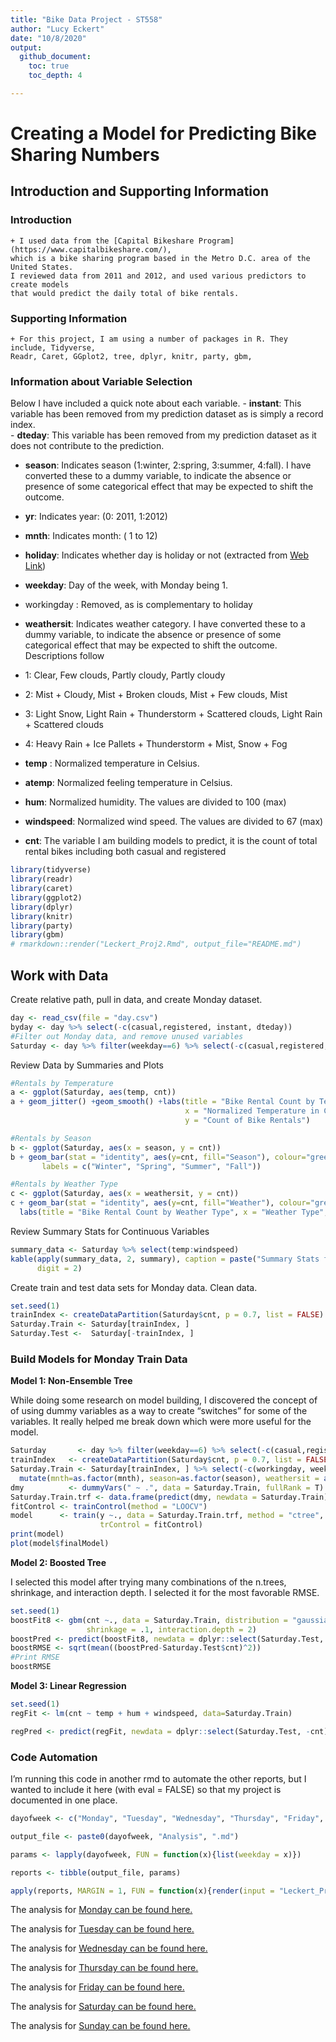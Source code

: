 ---
title: "Bike Data Project - ST558"
author: "Lucy Eckert"
date: "10/8/2020"
output:
  github_document:
    toc: true
    toc_depth: 4

---
# Creating a Model for Predicting Bike Sharing Numbers   

## Introduction and Supporting Information  

### Introduction
    + I used data from the [Capital Bikeshare Program](https://www.capitalbikeshare.com/), 
    which is a bike sharing program based in the Metro D.C. area of the United States. 
    I reviewed data from 2011 and 2012, and used various predictors to create models 
    that would predict the daily total of bike rentals.  
    
    
### Supporting Information  
    + For this project, I am using a number of packages in R. They include, Tidyverse, 
    Readr, Caret, GGplot2, tree, dplyr, knitr, party, gbm,    
    
### Information about Variable Selection  

Below I have included a quick note about each variable. 
- **instant**: This variable has been removed from my prediction dataset as is simply a record index.  
- **dteday**: This variable has been removed from my prediction dataset as it does not contribute to the prediction.  

- **season**: Indicates season (1:winter, 2:spring, 3:summer, 4:fall). I have converted these to a dummy variable, to indicate the absence or presence of some categorical effect that may be expected to shift the outcome.  

- **yr**: Indicates year: (0: 2011, 1:2012)  

- **mnth**: Indicates month: ( 1 to 12)  

- **holiday**: Indicates whether day is holiday or not (extracted from [Web Link](https://dchr.dc.gov/page/holiday-schedules))  

- **weekday**: Day of the week, with Monday being 1.  

- workingday : Removed, as is complementary to holiday  

+ **weathersit**:  Indicates weather category. I have converted these to a dummy variable, to indicate the absence or presence of some categorical effect that may be expected to shift the outcome. Descriptions follow
- 1: Clear, Few clouds, Partly cloudy, Partly cloudy
- 2: Mist + Cloudy, Mist + Broken clouds, Mist + Few clouds, Mist
- 3: Light Snow, Light Rain + Thunderstorm + Scattered clouds, Light Rain + Scattered clouds
- 4: Heavy Rain + Ice Pallets + Thunderstorm + Mist, Snow + Fog  

- **temp** : Normalized temperature in Celsius.   

- **atemp**: Normalized feeling temperature in Celsius.   

- **hum**: Normalized humidity. The values are divided to 100 (max)  

- **windspeed**: Normalized wind speed. The values are divided to 67 (max)  

- **cnt**: The variable I am building models to predict, it is the count of total rental bikes including both casual and registered

```{r setup, echo = FALSE, warning = FALSE, message = FALSE}

library(tidyverse)
library(readr)
library(caret)
library(ggplot2)
library(dplyr)
library(knitr)
library(party)
library(gbm)
# rmarkdown::render("Leckert_Proj2.Rmd", output_file="README.md")
```

## Work with Data  

Create relative path, pull in data, and create Monday dataset.
```{r, , warning = FALSE}
day <- read_csv(file = "day.csv")
byday <- day %>% select(-c(casual,registered, instant, dteday))
#Filter out Monday data, and remove unused variables
Saturday <- day %>% filter(weekday==6) %>% select(-c(casual,registered, instant, dteday))
```

Review Data by Summaries and Plots
```{r, , warning = FALSE}
#Rentals by Temperature
a <- ggplot(Saturday, aes(temp, cnt))
a + geom_jitter() +geom_smooth() +labs(title = "Bike Rental Count by Temperature", 
                                       x = "Normalized Temperature in Celcius", 
                                       y = "Count of Bike Rentals")
```

```{r, , warning = FALSE}
#Rentals by Season
b <- ggplot(Saturday, aes(x = season, y = cnt))
b + geom_bar(stat = "identity", aes(y=cnt, fill="Season"), colour="green") + labs(title = "Bike Rental Count by Season", x = "Season", y = "Count of Bike Rentals") + scale_fill_discrete(name = "Seasons:", 
       labels = c("Winter", "Spring", "Summer", "Fall")) 
```

```{r, warning = FALSE}
#Rentals by Weather Type
c <- ggplot(Saturday, aes(x = weathersit, y = cnt))
c + geom_bar(stat = "identity", aes(y=cnt, fill="Weather"), colour="green") + 
  labs(title = "Bike Rental Count by Weather Type", x = "Weather Type", y = "Count of Bike Rentals") +   scale_fill_discrete(name = "Weather:") 
```

Review Summary Stats for Continuous Variables
```{r}
summary_data <- Saturday %>% select(temp:windspeed)
kable(apply(summary_data, 2, summary), caption = paste("Summary Stats for Continuous Variables"), 
      digit = 2)
```


Create train and test data sets for Monday data. Clean data.
```{r, , warning = FALSE, error=TRUE}
set.seed(1)
trainIndex <- createDataPartition(Saturday$cnt, p = 0.7, list = FALSE)
Saturday.Train <- Saturday[trainIndex, ] 
Saturday.Test <-  Saturday[-trainIndex, ]
```
  
### Build Models for Monday Train Data  

**Model 1: Non-Ensemble Tree** 

While doing some research on model building, I discovered the concept of of using dummy 
variables as a way to create "switches" for some of the variables. It really helped me
break down which were more useful for the model.
```{r, warning = FALSE, error=TRUE}
Saturday       <- day %>% filter(weekday==6) %>% select(-c(casual,registered, instant, dteday))
trainIndex   <- createDataPartition(Saturday$cnt, p = 0.7, list = FALSE)
Saturday.Train <- Saturday[trainIndex, ] %>% select(-c(workingday, weekday)) %>% 
  mutate(mnth=as.factor(mnth), season=as.factor(season), weathersit = as.factor(weathersit))
dmy          <- dummyVars(" ~ .", data = Saturday.Train, fullRank = T)
Saturday.Train.trf <- data.frame(predict(dmy, newdata = Saturday.Train)) %>% mutate(y = scale(cnt)) %>% select(-cnt)
fitControl <- trainControl(method = "LOOCV")
model      <- train(y ~., data = Saturday.Train.trf, method = "ctree",
                    trControl = fitControl)
print(model)
plot(model$finalModel)
```

**Model 2: Boosted Tree**

I selected this model after trying many combinations of the n.trees, shrinkage, 
and interaction depth. I selected it for the most favorable RMSE.
```{r, warning = FALSE, error=TRUE}
set.seed(1)
boostFit8 <- gbm(cnt ~., data = Saturday.Train, distribution = "gaussian", n.trees = 100,
                 shrinkage = .1, interaction.depth = 2)
boostPred <- predict(boostFit8, newdata = dplyr::select(Saturday.Test, -cnt), n.trees = 100)
boostRMSE <- sqrt(mean((boostPred-Saturday.Test$cnt)^2))
#Print RMSE
boostRMSE
```

**Model 3: Linear Regression**
```{r regmodel, echo=TRUE, warning=FALSE, error=TRUE}
set.seed(1)
regFit <- lm(cnt ~ temp + hum + windspeed, data=Saturday.Train)

regPred <- predict(regFit, newdata = dplyr::select(Saturday.Test, -cnt))
```


### Code Automation  

I'm running this code in another rmd to automate the other reports, but I wanted to include
it here (with eval = FALSE) so that my project is documented in one place.  

```{r, eval = FALSE}
dayofweek <- c("Monday", "Tuesday", "Wednesday", "Thursday", "Friday", "Saturday", "Sunday")

output_file <- paste0(dayofweek, "Analysis", ".md")

params <- lapply(dayofweek, FUN = function(x){list(weekday = x)})

reports <- tibble(output_file, params)

apply(reports, MARGIN = 1, FUN = function(x){render(input = "Leckert_Proj2.Rmd", output_file = x[[1]], params = x[[2]])})
```

The analysis for [Monday can be found here.](https://github.com/laeckert/Project_2/blob/main/MondayAnalysis_files/figure-gfm/Monday.pdf)

The analysis for [Tuesday can be found here.](https://github.com/laeckert/Project_2/blob/main/TuesdayAnalysis_files/figure-gfm/Tuesday.pdf)

The analysis for [Wednesday can be found here.](https://github.com/laeckert/Project_2/blob/main/WednesdayAnalysis_files/figure-gfm/Wednesday.pdf)

The analysis for [Thursday can be found here.](https://github.com/laeckert/Project_2/blob/main/ThursdayAnalysis_files/figure-gfm/Thursday.pdf)

The analysis for [Friday can be found here.](https://github.com/laeckert/Project_2/blob/main/FridayAnalysis_files/figure-gfm/Friday.pdf)

The analysis for [Saturday can be found here.](https://github.com/laeckert/Project_2/blob/main/SaturdayAnalysis_files/figure-gfm/Saturday.pdf)

The analysis for [Sunday can be found here.](https://github.com/laeckert/Project_2/blob/main/SundayAnalysis_files/figure-gfm/Sunday.pdf)
